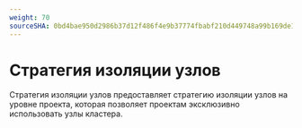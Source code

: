 ```yaml
---
weight: 70
sourceSHA: 0bd4bae950d2986b37d12f486f4e9b37774fbabf210d449748a99b169de14b80
---
```


# Стратегия изоляции узлов

Стратегия изоляции узлов предоставляет стратегию изоляции узлов на уровне проекта, которая позволяет проектам эксклюзивно использовать узлы кластера.

<Overview />
